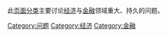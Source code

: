 此[[页面分类|页面分类]]主要讨论[[经济|经济]]与[[金融|金融]]领域重大、持久的问题。
{{Commonscat|Economic problems}}

[[Category:问题|Category:问题]]
[[Category:经济|Category:经济]]
[[Category:金融|Category:金融]]